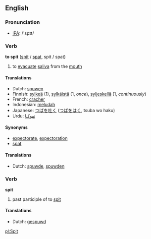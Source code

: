 ==English==
=== Pronunciation ===
*[[w:IPA|IPA]]: /'spɪt/

=== Verb ===
'''to spit''' ([[spit]] / [[spat]], spit / spat)

# to [[evacuate]] [[saliva]] from the [[mouth]]

==== Translations ====
*Dutch: [[spuwen]]
*Finnish: [[sylkeä]] (1), [[sylkäistä]] (1, ''once''), [[syljeskellä]] (1, ''continuously'')
*French: [[cracher]]
*Indonesian: [[ludah|meludah]]
*Japanese: [[つば]]を[[吐く]] ([[つば]]を[[はく]], tsuba wo haku)
*Urdu: [[تهوکنا]]

==== Synonyms ====
*[[expectorate]], [[expectoration]]
*[[spat]]

==== Translations ====
*Dutch: [[spuwde]], [[spuwden]]

=== Verb ===
'''spit'''

# past participle of to [[spit]]

==== Translations ====
*Dutch: [[gespuwd]]

[[pl:Spit]]
